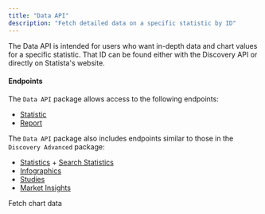```yaml
---
title: "Data API"
description: "Fetch detailed data on a specific statistic by ID"
---
```


The Data API is intended for users who want in-depth data and chart values for a specific
statistic. That ID can be found either with the Discovery API or directly on Statista's
website.

#### Endpoints

The `Data API` package allows access to the following endpoints:

- [Statistic](/api-reference/data-api/get-statistic)
- [Report](/api-reference/data-api/get-reports)

The `Data API` package also includes endpoints similar to those in the `Discovery Advanced` package:

- [Statistics](/api-reference/discovery-advanced/get-statistics) + [Search Statistics](/api-reference/discovery-advanced/get-search-statistics)
- [Infographics](/api-reference/discovery-advanced/get-infographics)
- [Studies](/api-reference/discovery-advanced/get-studies)
- [Market Insights](/api-reference/discovery-advanced/get-marketInsights)

<CardGroup cols={2}>
  <Card title="Data API Example" icon="chart-simple" href="/use-cases/fetch-chart-data">
    Fetch chart data
  </Card>
</CardGroup>
